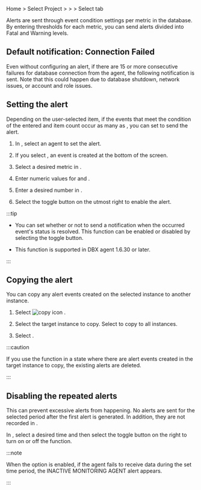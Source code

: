 Home > Select Project > <Cmdname sid="event_statistic" className="uitext" /> > <Cmdname sid="event_setting" className="uitext" /> > Select <Cmdname sid="database" className="uitext" /> tab

Alerts are sent through event condition settings per metric in the database. By entering thresholds for each metric, you can send alerts divided into <span class='vslow'>Fatal</span> and <span class='vslow'>Warning</span> levels.

<ImgLang img='set-event-db.png' desc='Event Setting - Database' />

## Default notification: Connection Failed

Even without configuring an alert, if there are 15 or more consecutive failures for database connection from the agent, the following notification is sent. Note that this could happen due to database shutdown, network issues, or account and role issues.

<ImgLang img='db-default-alert-connection-failed.svg' desc='Connection Failed'/>

## Setting the alert

Depending on the user-selected <Cmdname sid="metrics" className="uitext" /> item, if the events that meet the condition of the entered <Cmdname sid="fatal" className="uitext" /> and <Cmdname sid="warn" className="uitext" /> item count occur as many as <Cmdname sid="number_of_detections" className="uitext" />, you can set to send the alert.

<ImgLang img='set-event-item-db.png' desc='Event' />

1. In <Cmdname sid="instance" className="uitext" />, select an agent to set the alert.

2. If you select <Cmdname sid="add_notification" className="uitext" />, an event is created at the bottom of the screen.

3. Select a desired metric in <Cmdname sid="metrics" className="uitext" />.

4. Enter numeric values for <Cmdname sid="fatal" className="uitext" /> and <Cmdname sid="warn" className="uitext" />.

5. Enter a desired number in <Cmdname sid="number_of_detections" className="uitext" />.

6. Select the toggle button on the utmost right to enable the alert.

:::tip

<Cmdname sid="resolved_event_notification" className="uitext" />

- You can set whether or not to send a notification when the occurred event's status is resolved. This function can be enabled or disabled by selecting the toggle button.

- This function is supported in DBX agent 1.6.30 or later.

:::

## Copying the alert

You can copy any alert events created on the selected instance to another instance.

1. Select ![copy icon](/img/ico-copy.svg) <Cmdname sid="copy_notification" className="uitext" />. 

2. Select the target instance to copy. Select <Cmdname sid="all_selected" className="uitext" /> to copy to all instances.

3. Select <Cmdname sid="copy" className="uitext" />.

:::caution

If you use the <Cmdname sid="copy_notification" className="uitext" /> function in a state where there are alert events created in the target instance to copy, the existing alerts are deleted.

:::

## Disabling the repeated alerts

This can prevent excessive alerts from happening. No alerts are sent for the selected period after the first alert is generated. In addition, they are not recorded in <Cmdname sid="event_history" className="uitext" />.

In <Cmdname sid="BTN07592" className="uitext" />, select a desired time and then select the toggle button on the right to turn on or off the function.

:::note

When the <Cmdname sid="BTN07592" className="uitext" /> option is enabled, if the agent fails to receive data during the set time period, the <span class="uitext">INACTIVE MONITORING AGENT</span> alert appears.

<ImgLang img='db-set-event-disable-alert.png' desc='INACTIVE MONITORING AGENT'/>

:::
